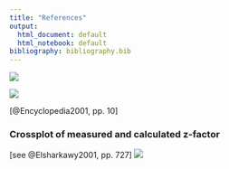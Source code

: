 ```yaml
---
title: "References"
output:
  html_document: default
  html_notebook: default
bibliography: bibliography.bib  
---
```



![](./images/error_analysis_encyclopedia.jpg)



![](./images/ranges_applicability_correlations.jpg)

[@Encyclopedia2001, pp. 10]


### Crossplot of measured and calculated z-factor
[see @Elsharkawy2001, pp. 727]
![](./images/plot_measured_calculated_zfactor.jpg)



